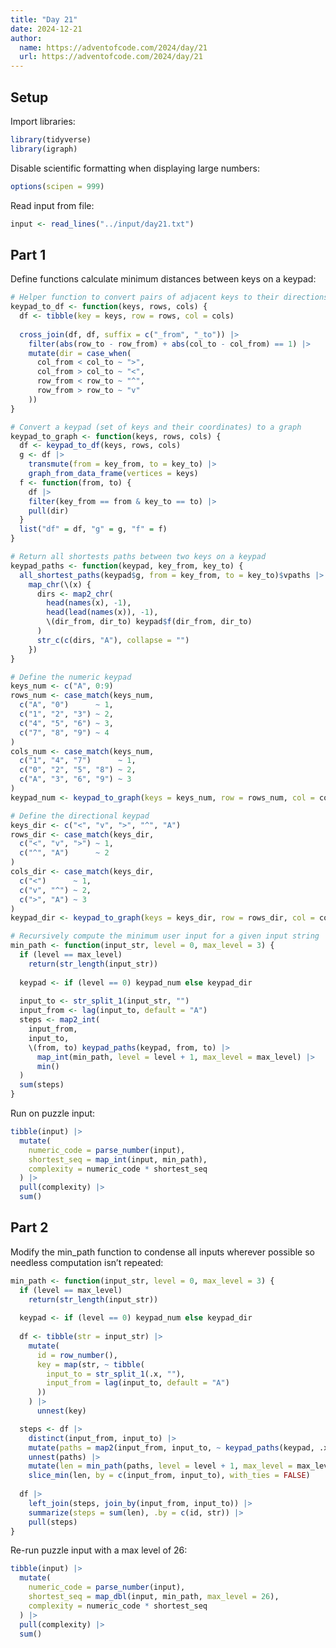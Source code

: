 ```yaml
---
title: "Day 21"
date: 2024-12-21
author:
  name: https://adventofcode.com/2024/day/21
  url: https://adventofcode.com/2024/day/21
---
```


## Setup

Import libraries:

```r

library(tidyverse)
library(igraph)

```

Disable scientific formatting when displaying large numbers:

```r

options(scipen = 999)

```

Read input from file:

```r

input <- read_lines("../input/day21.txt")

```


## Part 1

Define functions calculate minimum distances between keys on a keypad:

```r

# Helper function to convert pairs of adjacent keys to their directions
keypad_to_df <- function(keys, rows, cols) {
  df <- tibble(key = keys, row = rows, col = cols)
  
  cross_join(df, df, suffix = c("_from", "_to")) |> 
    filter(abs(row_to - row_from) + abs(col_to - col_from) == 1) |> 
    mutate(dir = case_when(
      col_from < col_to ~ ">",
      col_from > col_to ~ "<",
      row_from < row_to ~ "^",
      row_from > row_to ~ "v"
    ))
}

# Convert a keypad (set of keys and their coordinates) to a graph
keypad_to_graph <- function(keys, rows, cols) {
  df <- keypad_to_df(keys, rows, cols)
  g <- df |> 
    transmute(from = key_from, to = key_to) |> 
    graph_from_data_frame(vertices = keys)
  f <- function(from, to) {
    df |> 
    filter(key_from == from & key_to == to) |> 
    pull(dir)
  }
  list("df" = df, "g" = g, "f" = f)
}

# Return all shortests paths between two keys on a keypad
keypad_paths <- function(keypad, key_from, key_to) {
  all_shortest_paths(keypad$g, from = key_from, to = key_to)$vpaths |> 
    map_chr(\(x) {
      dirs <- map2_chr(
        head(names(x), -1), 
        head(lead(names(x)), -1), 
        \(dir_from, dir_to) keypad$f(dir_from, dir_to)
      )
      str_c(c(dirs, "A"), collapse = "")
    })
}

# Define the numeric keypad
keys_num <- c("A", 0:9)
rows_num <- case_match(keys_num,
  c("A", "0")      ~ 1,
  c("1", "2", "3") ~ 2,
  c("4", "5", "6") ~ 3,
  c("7", "8", "9") ~ 4
)
cols_num <- case_match(keys_num,
  c("1", "4", "7")      ~ 1,
  c("0", "2", "5", "8") ~ 2,
  c("A", "3", "6", "9") ~ 3
)
keypad_num <- keypad_to_graph(keys = keys_num, row = rows_num, col = cols_num)

# Define the directional keypad
keys_dir <- c("<", "v", ">", "^", "A")
rows_dir <- case_match(keys_dir,
  c("<", "v", ">") ~ 1,
  c("^", "A")      ~ 2
)
cols_dir <- case_match(keys_dir,
  c("<")      ~ 1,
  c("v", "^") ~ 2,
  c(">", "A") ~ 3
)
keypad_dir <- keypad_to_graph(keys = keys_dir, row = rows_dir, col = cols_dir)

# Recursively compute the minimum user input for a given input string
min_path <- function(input_str, level = 0, max_level = 3) {
  if (level == max_level)
    return(str_length(input_str))
  
  keypad <- if (level == 0) keypad_num else keypad_dir
  
  input_to <- str_split_1(input_str, "")
  input_from <- lag(input_to, default = "A")
  steps <- map2_int(
    input_from, 
    input_to, 
    \(from, to) keypad_paths(keypad, from, to) |> 
      map_int(min_path, level = level + 1, max_level = max_level) |> 
      min()
  )
  sum(steps)
}
```

Run on puzzle input:

```r

tibble(input) |> 
  mutate(
    numeric_code = parse_number(input),
    shortest_seq = map_int(input, min_path),
    complexity = numeric_code * shortest_seq
  ) |> 
  pull(complexity) |> 
  sum()

```


## Part 2

Modify the min_path function to condense all inputs wherever possible so needless computation isn't repeated:

```r

min_path <- function(input_str, level = 0, max_level = 3) {
  if (level == max_level)
    return(str_length(input_str))
  
  keypad <- if (level == 0) keypad_num else keypad_dir
  
  df <- tibble(str = input_str) |> 
    mutate(
      id = row_number(),
      key = map(str, ~ tibble(
        input_to = str_split_1(.x, ""),
        input_from = lag(input_to, default = "A")
      ))
    ) |> 
      unnest(key)

  steps <- df |> 
    distinct(input_from, input_to) |> 
    mutate(paths = map2(input_from, input_to, ~ keypad_paths(keypad, .x, .y))) |> 
    unnest(paths) |> 
    mutate(len = min_path(paths, level = level + 1, max_level = max_level)) |> 
    slice_min(len, by = c(input_from, input_to), with_ties = FALSE)
  
  df |> 
    left_join(steps, join_by(input_from, input_to)) |> 
    summarize(steps = sum(len), .by = c(id, str)) |> 
    pull(steps)
}

```

Re-run puzzle input with a max level of 26:

```r

tibble(input) |> 
  mutate(
    numeric_code = parse_number(input),
    shortest_seq = map_dbl(input, min_path, max_level = 26),
    complexity = numeric_code * shortest_seq
  ) |> 
  pull(complexity) |> 
  sum()

```


